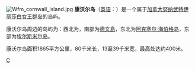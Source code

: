 [[File:Wfm_cornwall_island.jpg|thumb]]
'''康沃尔岛'''（[[英语|英语]]：{{lang|en|Cornwall Island}}）是一个属于[[加拿大|加拿大]][[努纳武特|努纳武特]][[伊丽莎白女王群岛|伊丽莎白女王群岛]]的岛屿。

康沃尔岛周边的岛屿为：西北为{{lang|en|Amund Ringnes Island}}，南部为[[德文島|德文島]]，东北为[[阿克塞尔·海伯格岛|阿克塞尔·海伯格岛]]，东部为[[埃尔斯米尔岛|埃尔斯米尔岛]]。

康沃尔岛面积1865平方公里，80千米长，13至39千米宽，最高处达约400米。

{{coord|77|37|15|N|94|51|53|W|display=title}}

{{Authority control}}
[[Category:加拿大岛屿|C]]